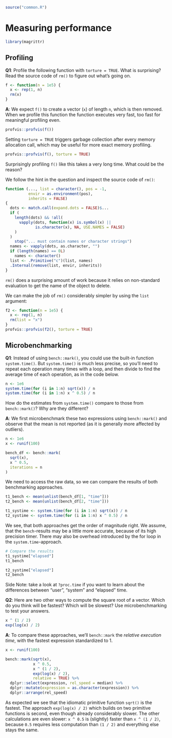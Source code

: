```r
source("common.R")
```

# Measuring performance

```r
library(magrittr)
```

## Profiling

__[Q1]{.Q}__: Profile the following function with `torture = TRUE`. What is surprising? Read the source code of `rm()` to figure out what's going on.

```r
f <- function(n = 1e5) {
  x <- rep(1, n)
  rm(x)
}
```

__[A]{.started}__: We expect `f()` to create a vector (`x`) of length `n`, which is then removed. When we profile this function the function executes very fast, too fast for meaningful profiling even.


```r
profvis::profvis(f())
```

Setting `torture = TRUE` triggers garbage collection after every memory allocation call, which may be useful for more exact memory profiling.

```r
profvis::profvis(f(), torture = TRUE)
```

Surprisingly profiling `f()` like this takes a very long time. What could be the reason?

We follow the hint in the question and inspect the source code of `rm()`:

```r
function (..., list = character(), pos = -1,
          envir = as.environment(pos), 
          inherits = FALSE) 
{
  dots <- match.call(expand.dots = FALSE)$...
  if (
    length(dots) && !all(
      vapply(dots, function(x) is.symbol(x) || 
             is.character(x), NA, USE.NAMES = FALSE)
    )
  ) 
    stop("... must contain names or character strings")
  names <- vapply(dots, as.character, "")
  if (length(names) == 0L) 
    names <- character()
  list <- .Primitive("c")(list, names)
  .Internal(remove(list, envir, inherits))
}
```

<!-- HW: I think this is the reason why, but I can't get profiling to complete :| -->

`rm()` does a surprising amount of work because it relies on non-standard evaluation to get the name of the object to delete.

We can make the job of `rm()` considerably simpler by using the `list` argument:

```r
f2 <- function(n = 1e5) {
  x <- rep(1, n)
  rm(list = "x")
}
profvis::profvis(f2(), torture = TRUE)
```

## Microbenchmarking

__[Q1]{.Q}__: Instead of using `bench::mark()`, you could use the built-in function `system.time()`. But `system.time()` is much less precise, so you'll need to repeat each operation many times with a loop, and then divide to find the average time of each operation, as in the code below.

```r
n <- 1e6
system.time(for (i in 1:n) sqrt(x)) / n
system.time(for (i in 1:n) x ^ 0.5) / n
```

How do the estimates from `system.time()` compare to those from `bench::mark()`? Why are they different?

__[A]{.solved}__: We first microbenchmark these two expressions using `bench::mark()` and observe that the mean is not reported (as it is generally more affected by outliers).

```r
n <- 1e6
x <- runif(100)

bench_df <- bench::mark(
  sqrt(x), 
  x ^ 0.5,
  iterations = n
)
```

We need to access the raw data, so we can compare the results of both benchmarking approaches.

```r
t1_bench <- mean(unlist(bench_df[1, "time"]))
t2_bench <- mean(unlist(bench_df[2, "time"]))

t1_systime <- system.time(for (i in 1:n) sqrt(x)) / n
t2_systime <- system.time(for (i in 1:n) x ^ 0.5) / n
```

We see, that both approaches get the order of magnitude right. We assume, that the `bench`-results may be a little more accurate, because of its high precision timer. There may also be overhead introduced by the for loop in the `system.time`-approach.

```r
# Compare the results
t1_systime["elapsed"]
t1_bench

t2_systime["elapsed"]
t2_bench
```

Side Note: take a look at `?proc.time` if you want to learn about the differences between "user", "system" and "elapsed" time.

__[Q2]{.Q}__: Here are two other ways to compute the square root of a vector. Which do you think will be fastest? Which will be slowest? Use microbenchmarking to test your answers.

```r
x ^ (1 / 2)
exp(log(x) / 2)
```

__[A]{.solved}__: To compare these approaches, we'll `bench::mark` the *relative execution time*, with the fastest expression standardized to 1.

```r
x <- runif(100)

bench::mark(sqrt(x),
            x ^ 0.5,
            x ^ (1 / 2),
            exp(log(x) / 2),
            relative = TRUE) %>% 
  dplyr::select(expression, rel_speed = median) %>% 
  dplyr::mutate(expression = as.character(expression)) %>% 
  dplyr::arrange(rel_speed)
```

As expected we see that the idiomatic primitive function `sqrt()` is the fastest. The approach `exp(log(x) / 2)` which builds on two primitive functions is second, even though already considerably slower. The other calculations are even slower: `x ^ 0.5` is (slightly) faster than `x ^ (1 / 2)`, because `0.5` requires less computation than `(1 / 2)` and everything else stays the same.
